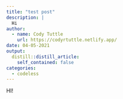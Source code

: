 ```yaml
---
title: "test post"
description: |
  Hi
author:
  - name: Cody Tuttle
    url: https://codyrtuttle.netlify.app/
date: 04-05-2021
output:
  distill::distill_article:
    self_contained: false
categories:
  - codeless
---
```


HI!